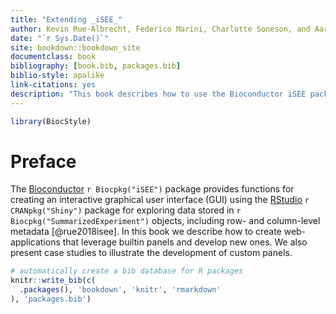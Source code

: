 ```yaml
--- 
title: "Extending _iSEE_"
author: Kevin Rue-Albrecht, Federico Marini, Charlotte Soneson, and Aaron Lun
date: "`r Sys.Date()`"
site: bookdown::bookdown_site
documentclass: book
bibliography: [book.bib, packages.bib]
biblio-style: apalike
link-citations: yes
description: "This book describes how to use the Bioconductor iSEE package to create web-applications for exploring data stored in SummarizedExperiment objects."
---
```


```r
library(BiocStyle)
```

# Preface {-}

The [Bioconductor](https://bioconductor.org/) `r Biocpkg("iSEE")` package provides functions for creating an interactive graphical user interface (GUI) using the [RStudio](https://rstudio.com/) `r CRANpkg("Shiny")` package for exploring data stored in `r Biocpkg("SummarizedExperiment")` objects, including row- and column-level metadata [@rue2018isee].
In this book we describe how to create web-applications that leverage builtin panels and develop new ones.
We also present case studies to illustrate the development of custom panels.

```r
# automatically create a bib database for R packages
knitr::write_bib(c(
  .packages(), 'bookdown', 'knitr', 'rmarkdown'
), 'packages.bib')
```
